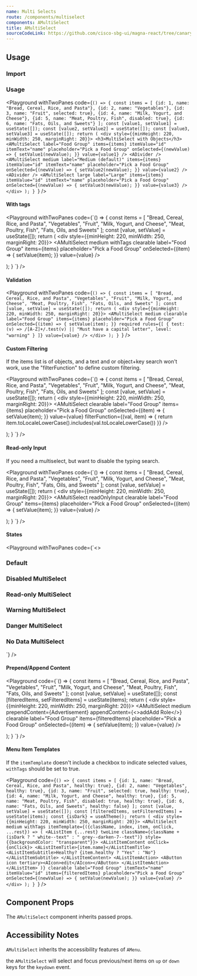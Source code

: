 ```yaml
---
name: Multi Selects
route: /components/multiselect
components: AMultiSelect
title: AMultiSelect
sourceCodeLink: https://github.com/cisco-sbg-ui/magna-react/tree/canary/framework/components/AMultiSelect
---
```


## Usage

### Import

<ComponentImport components="AMultiSelect" />

### Usage

<Playground
  withTwoPanes
  code={`() => {
  const items = [
    {id: 1, name: "Bread, Cereal, Rice, and Pasta"},
    {id: 2, name: "Vegetables"},
    {id: 3, name: "Fruit", selected: true},
    {id: 4, name: "Milk, Yogurt, and Cheese"},
    {id: 5, name: "Meat, Poultry, Fish", disabled: true},
    {id: 6, name: "Fats, Oils, and Sweets"}
  ];
  const [value1, setValue1] = useState([]);
  const [value2, setValue2] = useState([]);
  const [value3, setValue3] = useState([]);
  return (
    <div style={{minHeight: 220, minWidth: 250, marginRight: 20}}>
      <h3>MultiSelect with Objects</h3>
      <AMultiSelect
        label="Food Group"
        items={items}
        itemValue="id"
        itemText="name"
        placeholder="Pick a Food Group"
        onSelected={(newValue) => {
          setValue1(newValue);
        }}
        value={value1}
      />
      <ADivider />
      <AMultiSelect
        medium
        label="Medium (default)"
        items={items}
        itemValue="id"
        itemText="name"
        placeholder="Pick a Food Group"
        onSelected={(newValue) => {
          setValue2(newValue);
        }}
        value={value2}
      />
      <ADivider />
      <AMultiSelect
        large
        label="Large"
        items={items}
        itemValue="id"
        itemText="name"
        placeholder="Pick a Food Group"
        onSelected={(newValue) => {
          setValue3(newValue);
        }}
        value={value3}
      />
    </div>
  );
}
`}
/>

#### With tags

<Playground
withTwoPanes
  code={`() => {
  const items = [
    "Bread, Cereal, Rice, and Pasta",
    "Vegetables",
    "Fruit",
    "Milk, Yogurt, and Cheese",
    "Meat, Poultry, Fish",
    "Fats, Oils, and Sweets"
  ];
  const [value, setValue] = useState([]);
  return (
    <div style={{minHeight: 220, minWidth: 250, marginRight: 20}}>
      <AMultiSelect
        medium
        withTags
        clearable
        label="Food Group"
        items={items}
        placeholder="Pick a Food Group"
        onSelected={(item) => {
          setValue(item);
        }}
        value={value}
      />
    </div>

);
}
`}
/>

#### Validation

<Playground
  withTwoPanes
  code={`() => {
  const items = [
    "Bread, Cereal, Rice, and Pasta",
    "Vegetables",
    "Fruit",
    "Milk, Yogurt, and Cheese",
    "Meat, Poultry, Fish",
    "Fats, Oils, and Sweets"
  ];
  const [value, setValue] = useState([]);
  return (
    <div style={{minHeight: 220, minWidth: 250, marginRight: 20}}>
      <AMultiSelect
        medium
        clearable
        label="Food Group"
        items={items}
        placeholder="Pick a Food Group"
        onSelected={(item) => {
          setValue(item);
        }}
        required
        rules={[
          {
            test: (v) => /[A-Z]+/.test(v) || "Must have a capital letter",
            level: "warning"
          }
        ]}
        value={value}
      />
    </div>
  );
}
`}
/>

#### Custom Filtering

If the items list is of objects, and a text and or object+key search won't work, use the "filterFunction" to define custom filtering.

<Playground
withTwoPanes
  code={`() => {
  const items = [
    "Bread, Cereal, Rice, and Pasta",
    "Vegetables",
    "Fruit",
    "Milk, Yogurt, and Cheese",
    "Meat, Poultry, Fish",
    "Fats, Oils, and Sweets"
  ];
  const [value, setValue] = useState([]);
  return (
    <div style={{minHeight: 220, minWidth: 250, marginRight: 20}}>
      <AMultiSelect
        clearable
        label="Food Group"
        items={items}
        placeholder="Pick a Food Group"
        onSelected={(item) => {
          setValue(item);
        }}
        value={value}
        filterFunction={(val, item) => {
          return item.toLocaleLowerCase().includes(val.toLocaleLowerCase())
        }}
      />
    </div>

);
}
`}
/>

#### Read-only Input

If you need a multiselect, but want to disable the typing search.

<Playground
withTwoPanes
  code={`() => {
  const items = [
    "Bread, Cereal, Rice, and Pasta",
    "Vegetables",
    "Fruit",
    "Milk, Yogurt, and Cheese",
    "Meat, Poultry, Fish",
    "Fats, Oils, and Sweets"
  ];
  const [value, setValue] = useState([]);
  return (
    <div style={{minHeight: 220, minWidth: 250, marginRight: 20}}>
      <AMultiSelect
        readOnlyInput
        clearable
        label="Food Group"
        items={items}
        placeholder="Pick a Food Group"
        onSelected={(item) => {
          setValue(item);
        }}
        value={value}
      />
    </div>

);
}
`}
/>

#### States

<Playground
  withTwoPanes
  code={`<>
  <div style={{minHeight: 220, minWidth: 250, marginRight: 20}}>
    <h3>Default</h3>
    <AMultiSelect
      medium
      clearable
      label="Food Group"
      items={[
        "Bread, Cereal, Rice, and Pasta",
        "Vegetables",
        "Fruit",
        "Milk, Yogurt, and Cheese",
        "Meat, Poultry, Fish",
        "Fats, Oils, and Sweets"
      ]}
      placeholder="Pick a Food Group"
      hints="Hint: Clearable"
    />
  </div>
  <div style={{minHeight: 220, minWidth: 250, marginRight: 20}}>
    <h3>Disabled MultiSelect</h3>
    <AMultiSelect
      medium
      disabled
      label="Food Group"
      placeholder="Pick a Food Group"
      hints="Hint: Disabled"
    />
  </div>
  <div style={{minHeight: 220, minWidth: 250, marginRight: 20}}>
    <h3>Read-only MultiSelect</h3>
    <AMultiSelect
      medium
      readOnly
      label="Food Group"
      placeholder="Pick a Food Group"
      hints="Hint: Read-only"
    />
  </div>
  <div style={{minHeight: 220, minWidth: 250, marginRight: 20}}>
    <h3>Warning MultiSelect</h3>
    <AMultiSelect
      medium
      label="Food Group"
      placeholder="Pick a Food Group"
      hints="Hint: Warning"
      validationState="warning"
    />
  </div>
  <div style={{minHeight: 220, minWidth: 250, marginRight: 20}}>
    <h3>Danger MultiSelect</h3>
    <AMultiSelect
      medium
      label="Food Group"
      placeholder="Pick a Food Group"
      hints="Hint: Danger"
      validationState="danger"
    />
  </div>
  <div style={{minHeight: 220, minWidth: 250, marginRight: 20}}>
    <h3>No Data MultiSelect</h3>
    <AMultiSelect
      medium
      label="Food Group"
      placeholder="Pick a Food Group"
      noDataContent="Check again when we restock!"
      hints="Hint: No Data"
    />
  </div>
</>
`}
/>

#### Prepend/Append Content

<Playground
  code={`() => {
  const items = [
    "Bread, Cereal, Rice, and Pasta",
    "Vegetables",
    "Fruit",
    "Milk, Yogurt, and Cheese",
    "Meat, Poultry, Fish",
    "Fats, Oils, and Sweets"
  ];
  const [value, setValue] = useState([]);
  const [filteredItems, setFilteredItems] = useState(items);
  return (
    <div style={{minHeight: 220, minWidth: 250, marginRight: 20}}>
      <AMultiSelect
        medium
        prependContent={<AListItem twoLine className="my-1 mx-2">Advertisement</AListItem>}
        appendContent={<><ADivider className="ma-0" /><AListItem><AIcon size={12} left>add</AIcon>Add Role</AListItem></>}
        clearable
        label="Food Group"
        items={filteredItems}
        placeholder="Pick a Food Group"
        onSelected={(item) => {
          setValue(item);
        }}
        value={value}
      />
    </div>

);
}
`}
/>

#### Menu Item Templates

If the `itemTemplate` doesn't include a checkbox to indicate selected values, `withTags` should be set to true.

<Playground
  code={`() => {
  const items = [
    {id: 1, name: "Bread, Cereal, Rice, and Pasta", healthy: true},
    {id: 2, name: "Vegetables", healthy: true},
    {id: 3, name: "Fruit", selected: true, healthy: true},
    {id: 4, name: "Milk, Yogurt, and Cheese", healthy: true},
    {id: 5, name: "Meat, Poultry, Fish", disabled: true, healthy: true},
    {id: 6, name: "Fats, Oils, and Sweets", healthy: false}
  ];
  const [value, setValue] = useState([]);
  const [filteredItems, setFilteredItems] = useState(items);
  const {isDark} = useATheme();
  return (
    <div style={{minHeight: 220, minWidth: 250, marginRight: 20}}>
      <AMultiSelect
        medium
        withTags
        itemTemplate={({className, index, item, onClick, ...rest}) => (
          <AListItem {...rest} twoLine className={className + (isDark ? " white--text" : " grey--darken-7--text")} style={{backgroundColor: "transparent"}}>
            <AListItemContent onClick={onClick}>
              <AListItemTitle>{item.name}</AListItemTitle>
              <AListItemSubtitle>Healthy? {item.healthy ? "Yes" : "No"}</AListItemSubtitle>
            </AListItemContent>
            <AListItemAction>
              <AButton icon tertiary><AIcon>edit</AIcon></AButton>
            </AListItemAction>
          </AListItem>
        )}
        clearable
        label="Food Group"
        itemText="name"
        itemValue="id"
        items={filteredItems}
        placeholder="Pick a Food Group"
        onSelected={(newValue) => {
          setValue(newValue);
        }}
        value={value}
      />
    </div>
  );
}
`}
/>

## Component Props

The `AMultiSelect` component inherits passed props.

<Props of="AMultiSelect" />

## Accessibility Notes

`AMultiSelect` inherits the accessibility features of `AMenu`.

the `AMultiSelect` will select and focus previous/next items on `up` or `down` keys for the `keydown` event.
